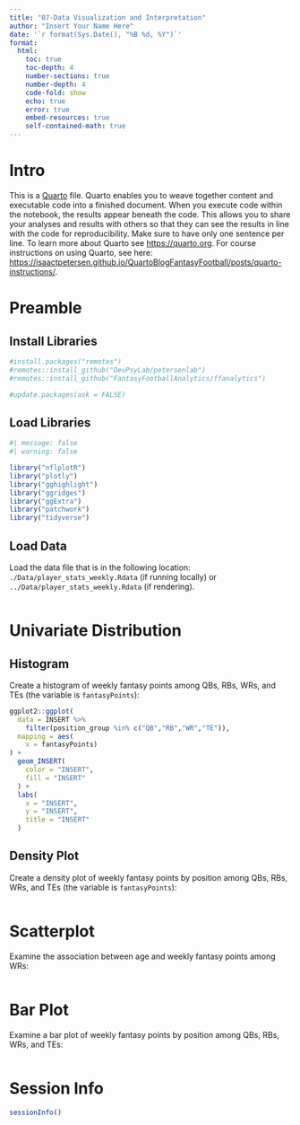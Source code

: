 ```yaml
---
title: "07-Data Visualization and Interpretation"
author: "Insert Your Name Here"
date: '`r format(Sys.Date(), "%B %d, %Y")`'
format:
  html:
    toc: true
    toc-depth: 4
    number-sections: true
    number-depth: 4
    code-fold: show
    echo: true
    error: true
    embed-resources: true
    self-contained-math: true
---
```


# Intro

This is a [Quarto](https://quarto.org) file.
Quarto enables you to weave together content and executable code into a finished document.
When you execute code within the notebook, the results appear beneath the code. 
This allows you to share your analyses and results with others so that they can see the results in line with the code for reproducibility.
Make sure to have only one sentence per line.
To learn more about Quarto see <https://quarto.org>.
For course instructions on using Quarto, see here: <https://isaactpetersen.github.io/QuartoBlogFantasyFootball/posts/quarto-instructions/>.

# Preamble

## Install Libraries

```r
#install.packages("remotes")
#remotes::install_github("DevPsyLab/petersenlab")
#remotes::install_github("FantasyFootballAnalytics/ffanalytics")

#update.packages(ask = FALSE)
```

## Load Libraries

```r
#| message: false
#| warning: false

library("nflplotR")
library("plotly")
library("gghighlight")
library("ggridges")
library("ggExtra")
library("patchwork")
library("tidyverse")
```

## Load Data

Load the data file that is in the following location: `./Data/player_stats_weekly.Rdata` (if running locally) or `../Data/player_stats_weekly.Rdata` (if rendering).

```r

```

# Univariate Distribution

## Histogram

Create a histogram of weekly fantasy points among QBs, RBs, WRs, and TEs (the variable is `fantasyPoints`):

```r
ggplot2::ggplot(
  data = INSERT %>%
    filter(position_group %in% c("QB","RB","WR","TE")),
  mapping = aes(
    x = fantasyPoints)
) +
  geom_INSERT(
    color = "INSERT",
    fill = "INSERT"
  ) +
  labs(
    x = "INSERT",
    y = "INSERT",
    title = "INSERT"
  )
```

## Density Plot

Create a density plot of weekly fantasy points by position among QBs, RBs, WRs, and TEs (the variable is `fantasyPoints`):

```r

```

# Scatterplot

Examine the association between age and weekly fantasy points among WRs:

```r

```

# Bar Plot

Examine a bar plot of weekly fantasy points by position among QBs, RBs, WRs, and TEs:

```r

```

# Session Info

```r
sessionInfo()
```

